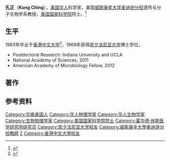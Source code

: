 '''孔正'''（'''Kung Ching'''），[[美国华人|美国华人]]科学家，美国[[威斯康星大学麦迪逊分校|威斯康星大学麦迪逊分校]]遗传与分子生物学系教授，[[美国国家科学院|美国国家科学院]]院士。<ref>{{Cite web |url=http://www.molbio.wisc.edu/ching-kung |title=Kung, Ching |access-date=2013-04-26 |archive-date=2011-07-21 |archive-url=https://web.archive.org/web/20110721201742/http://www.molbio.wisc.edu/ching-kung |dead-url=no }}</ref>

==生平==
1963年毕业于[[香港中文大学|香港中文大学]]<ref>{{Cite web|url=http://www.alumni.cuhk.edu.hk/aausmc/default2.htm|title=香港中文大學校友會-美國中西部分會|accessdate=2018-05-02|author=|date=|publisher=|archive-date=2009-09-07|archive-url=https://web.archive.org/web/20090907142312/http://www.alumni.cuhk.edu.hk/aausmc/default2.htm|dead-url=no}}</ref>，1968年获得[[宾夕法尼亚大学|宾夕法尼亚大学]]博士学位，
*Postdoctoral Research: Indiana University and UCLA 
*National Academy of Sciences, 2011
*American Academy of Microbiology Fellow, 2012

==著作==

==参考资料==
{{Reflist}}

{{DEFAULTSORT:K}}
[[Category:华裔美国人|Category:华裔美国人]]
[[Category:华人物理学家|Category:华人物理学家]]
[[Category:华人生物学家|Category:华人生物学家]]
[[Category:生物物理学家|Category:生物物理学家]]
[[Category:美国国家科学院院士|Category:美国国家科学院院士]]
[[Category:霍华德·休斯医学研究所研究员|Category:霍华德·休斯医学研究所研究员]]
[[Category:宾夕法尼亚大学校友|Category:宾夕法尼亚大学校友]]
[[Category:威斯康辛大學麥迪遜分校教師|Category:威斯康辛大學麥迪遜分校教師]]
[[Category:孔姓|Z]]
[[Category:香港中文大學校友|Category:香港中文大學校友]]